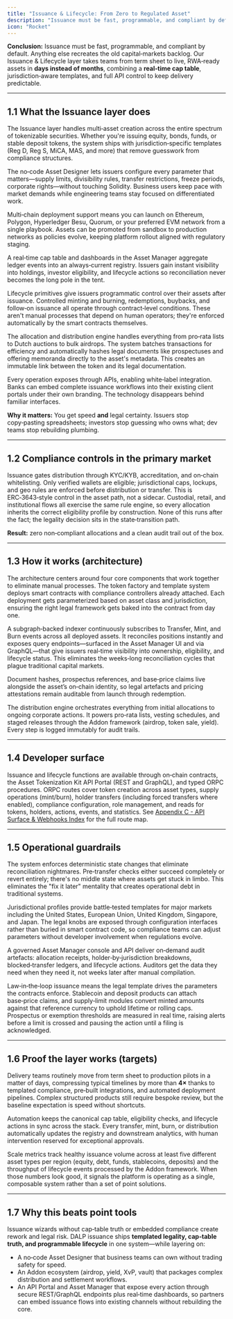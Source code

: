 ```yaml
---
title: "Issuance & Lifecycle: From Zero to Regulated Asset"
description: "Issuance must be fast, programmable, and compliant by default. Anything else recreates the old capital‑markets backlog. Our Issuance & Lifecycle layer takes teams from term sheet to live, RWA‑ready assets in days instead of months, combining a real‑time cap table, jurisdiction‑aware templates, and full API control to keep delivery predictable."
icon: "Rocket"
---
```


**Conclusion:** Issuance must be fast, programmable, and compliant by default. Anything else recreates the old capital‑markets backlog. Our Issuance & Lifecycle layer takes teams from term sheet to live, RWA‑ready assets in **days instead of months**, combining a **real‑time cap table**, jurisdiction‑aware templates, and full API control to keep delivery predictable.

---

## 1.1 What the Issuance layer does

The Issuance layer handles multi‑asset creation across the entire spectrum of tokenizable securities. Whether you're issuing equity, bonds, funds, or stable deposit tokens, the system ships with jurisdiction‑specific templates (Reg D, Reg S, MiCA, MAS, and more) that remove guesswork from compliance structures.

The no‑code Asset Designer lets issuers configure every parameter that matters—supply limits, divisibility rules, transfer restrictions, freeze periods, corporate rights—without touching Solidity. Business users keep pace with market demands while engineering teams stay focused on differentiated work.

Multi‑chain deployment support means you can launch on Ethereum, Polygon, Hyperledger Besu, Quorum, or your preferred EVM network from a single playbook. Assets can be promoted from sandbox to production networks as policies evolve, keeping platform rollout aligned with regulatory staging.

A real‑time cap table and dashboards in the Asset Manager aggregate ledger events into an always‑current registry. Issuers gain instant visibility into holdings, investor eligibility, and lifecycle actions so reconciliation never becomes the long pole in the tent.

Lifecycle primitives give issuers programmatic control over their assets after issuance. Controlled minting and burning, redemptions, buybacks, and follow‑on issuance all operate through contract‑level conditions. These aren't manual processes that depend on human operators; they're enforced automatically by the smart contracts themselves.

The allocation and distribution engine handles everything from pro‑rata lists to Dutch auctions to bulk airdrops. The system batches transactions for efficiency and automatically hashes legal documents like prospectuses and offering memoranda directly to the asset's metadata. This creates an immutable link between the token and its legal documentation.

Every operation exposes through APIs, enabling white‑label integration. Banks can embed complete issuance workflows into their existing client portals under their own branding. The technology disappears behind familiar interfaces.

**Why it matters:** You get speed **and** legal certainty. Issuers stop copy‑pasting spreadsheets; investors stop guessing who owns what; dev teams stop rebuilding plumbing.

---

## 1.2 Compliance controls in the primary market

Issuance gates distribution through KYC/KYB, accreditation, and on‑chain whitelisting. Only verified wallets are eligible; jurisdictional caps, lockups, and geo rules are enforced before distribution or transfer. This is ERC‑3643‑style control in the asset path, not a sidecar. Custodial, retail, and institutional flows all exercise the same rule engine, so every allocation inherits the correct eligibility profile by construction. None of this runs after the fact; the legality decision sits in the state‑transition path.

**Result:** zero non‑compliant allocations and a clean audit trail out of the box.

---

## 1.3 How it works (architecture)

The architecture centers around four core components that work together to eliminate manual processes. The token factory and template system deploys smart contracts with compliance controllers already attached. Each deployment gets parameterized based on asset class and jurisdiction, ensuring the right legal framework gets baked into the contract from day one.

A subgraph‑backed indexer continuously subscribes to Transfer, Mint, and Burn events across all deployed assets. It reconciles positions instantly and exposes query endpoints—surfaced in the Asset Manager UI and via GraphQL—that give issuers real‑time visibility into ownership, eligibility, and lifecycle status. This eliminates the weeks‑long reconciliation cycles that plague traditional capital markets.

Document hashes, prospectus references, and base‑price claims live alongside the asset’s on‑chain identity, so legal artefacts and pricing attestations remain auditable from launch through redemption.

The distribution engine orchestrates everything from initial allocations to ongoing corporate actions. It powers pro‑rata lists, vesting schedules, and staged releases through the Addon framework (airdrop, token sale, yield). Every step is logged immutably for audit trails.


---

## 1.4 Developer surface

Issuance and lifecycle functions are available through on‑chain contracts, the Asset Tokenization Kit API Portal (REST and GraphQL), and typed ORPC procedures. ORPC routes cover token creation across asset types, supply operations (mint/burn), holder transfers (including forced transfers where enabled), compliance configuration, role management, and reads for tokens, holders, actions, events, and statistics. See [Appendix C - API Surface & Webhooks Index](Appendix%20C%20-%20API%20Surface%20%26%20Webhooks%20Index) for the full route map.

---

## 1.5 Operational guardrails

The system enforces deterministic state changes that eliminate reconciliation nightmares. Pre‑transfer checks either succeed completely or revert entirely; there's no middle state where assets get stuck in limbo. This eliminates the "fix it later" mentality that creates operational debt in traditional systems.

Jurisdictional profiles provide battle‑tested templates for major markets including the United States, European Union, United Kingdom, Singapore, and Japan. The legal knobs are exposed through configuration interfaces rather than buried in smart contract code, so compliance teams can adjust parameters without developer involvement when regulations evolve.

A governed Asset Manager console and API deliver on‑demand audit artefacts: allocation receipts, holder‑by‑jurisdiction breakdowns, blocked‑transfer ledgers, and lifecycle actions. Auditors get the data they need when they need it, not weeks later after manual compilation.

Law‑in‑the‑loop issuance means the legal template drives the parameters the contracts enforce. Stablecoin and deposit products can attach base‑price claims, and supply‑limit modules convert minted amounts against that reference currency to uphold lifetime or rolling caps. Prospectus or exemption thresholds are measured in real time, raising alerts before a limit is crossed and pausing the action until a filing is acknowledged.

---

## 1.6 Proof the layer works (targets)

Delivery teams routinely move from term sheet to production pilots in a matter of days, compressing typical timelines by more than **4×** thanks to templated compliance, pre‑built integrations, and automated deployment pipelines. Complex structured products still require bespoke review, but the baseline expectation is speed without shortcuts.

Automation keeps the canonical cap table, eligibility checks, and lifecycle actions in sync across the stack. Every transfer, mint, burn, or distribution automatically updates the registry and downstream analytics, with human intervention reserved for exceptional approvals.

Scale metrics track healthy issuance volume across at least five different asset types per region (equity, debt, funds, stablecoins, deposits) and the throughput of lifecycle events processed by the Addon framework. When those numbers look good, it signals the platform is operating as a single, composable system rather than a set of point solutions.


---

## 1.7 Why this beats point tools

Issuance wizards without cap‑table truth or embedded compliance create rework and legal risk. DALP issuance ships **templated legality, cap‑table truth, and programmable lifecycle** in one system—while layering on:

- A no‑code Asset Designer that business teams can own without trading safety for speed.
- An Addon ecosystem (airdrop, yield, XvP, vault) that packages complex distribution and settlement workflows.
- An API Portal and Asset Manager that expose every action through secure REST/GraphQL endpoints plus real‑time dashboards, so partners can embed issuance flows into existing channels without rebuilding the core.
